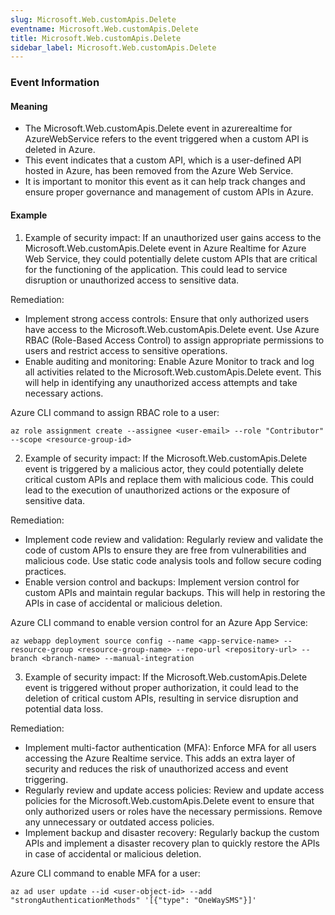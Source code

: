 ```yaml
--- 
slug: Microsoft.Web.customApis.Delete
eventname: Microsoft.Web.customApis.Delete
title: Microsoft.Web.customApis.Delete
sidebar_label: Microsoft.Web.customApis.Delete
---
```

                       
### Event Information

#### Meaning

- The Microsoft.Web.customApis.Delete event in azurerealtime for AzureWebService refers to the event triggered when a custom API is deleted in Azure.
- This event indicates that a custom API, which is a user-defined API hosted in Azure, has been removed from the Azure Web Service.
- It is important to monitor this event as it can help track changes and ensure proper governance and management of custom APIs in Azure.

#### Example

1. Example of security impact: If an unauthorized user gains access to the Microsoft.Web.customApis.Delete event in Azure Realtime for Azure Web Service, they could potentially delete custom APIs that are critical for the functioning of the application. This could lead to service disruption or unauthorized access to sensitive data.

Remediation:
- Implement strong access controls: Ensure that only authorized users have access to the Microsoft.Web.customApis.Delete event. Use Azure RBAC (Role-Based Access Control) to assign appropriate permissions to users and restrict access to sensitive operations.
- Enable auditing and monitoring: Enable Azure Monitor to track and log all activities related to the Microsoft.Web.customApis.Delete event. This will help in identifying any unauthorized access attempts and take necessary actions.

Azure CLI command to assign RBAC role to a user:
```
az role assignment create --assignee <user-email> --role "Contributor" --scope <resource-group-id>
```

2. Example of security impact: If the Microsoft.Web.customApis.Delete event is triggered by a malicious actor, they could potentially delete critical custom APIs and replace them with malicious code. This could lead to the execution of unauthorized actions or the exposure of sensitive data.

Remediation:
- Implement code review and validation: Regularly review and validate the code of custom APIs to ensure they are free from vulnerabilities and malicious code. Use static code analysis tools and follow secure coding practices.
- Enable version control and backups: Implement version control for custom APIs and maintain regular backups. This will help in restoring the APIs in case of accidental or malicious deletion.

Azure CLI command to enable version control for an Azure App Service:
```
az webapp deployment source config --name <app-service-name> --resource-group <resource-group-name> --repo-url <repository-url> --branch <branch-name> --manual-integration
```

3. Example of security impact: If the Microsoft.Web.customApis.Delete event is triggered without proper authorization, it could lead to the deletion of critical custom APIs, resulting in service disruption and potential data loss.

Remediation:
- Implement multi-factor authentication (MFA): Enforce MFA for all users accessing the Azure Realtime service. This adds an extra layer of security and reduces the risk of unauthorized access and event triggering.
- Regularly review and update access policies: Review and update access policies for the Microsoft.Web.customApis.Delete event to ensure that only authorized users or roles have the necessary permissions. Remove any unnecessary or outdated access policies.
- Implement backup and disaster recovery: Regularly backup the custom APIs and implement a disaster recovery plan to quickly restore the APIs in case of accidental or malicious deletion.

Azure CLI command to enable MFA for a user:
```
az ad user update --id <user-object-id> --add "strongAuthenticationMethods" '[{"type": "OneWaySMS"}]'
```


 